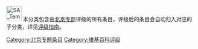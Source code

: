 [[File:SA_Temple_of_Heaven.jpg|40px]] 本分类包含由[[Wikipedia:北京专题|北京专题]]评级的所有条目，评级后的条目会自动归入对应的子分类，详见[[Wikipedia:北京专题/评级|评级指南]]。

{{Articles by Quality|topic=北京}}
[[Category:北京专题条目|Category:北京专题条目]]
[[Category:维基百科评级|Category:维基百科评级]]